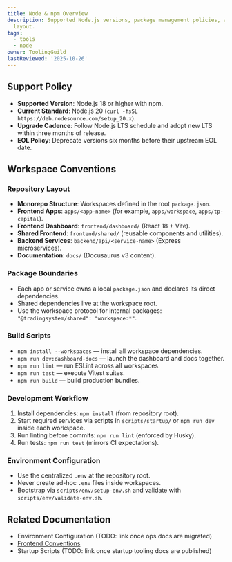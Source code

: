 ```yaml
---
title: Node & npm Overview
description: Supported Node.js versions, package management policies, and workspace
  layout.
tags:
  - tools
  - node
owner: ToolingGuild
lastReviewed: '2025-10-26'
---
```

## Support Policy

- **Supported Version**: Node.js 18 or higher with npm.
- **Current Standard**: Node.js 20 (`curl -fsSL https://deb.nodesource.com/setup_20.x`).
- **Upgrade Cadence**: Follow Node.js LTS schedule and adopt new LTS within three months of release.
- **EOL Policy**: Deprecate versions six months before their upstream EOL date.

## Workspace Conventions

### Repository Layout

- **Monorepo Structure**: Workspaces defined in the root `package.json`.
- **Frontend Apps**: `apps/<app-name>` (for example, `apps/workspace`, `apps/tp-capital`).
- **Frontend Dashboard**: `frontend/dashboard/` (React 18 + Vite).
- **Shared Frontend**: `frontend/shared/` (reusable components and utilities).
- **Backend Services**: `backend/api/<service-name>` (Express microservices).
- **Documentation**: `docs/` (Docusaurus v3 content).

### Package Boundaries

- Each app or service owns a local `package.json` and declares its direct dependencies.
- Shared dependencies live at the workspace root.
- Use the workspace protocol for internal packages: `"@tradingsystem/shared": "workspace:*"`.

### Build Scripts

- `npm install --workspaces` — install all workspace dependencies.
- `npm run dev:dashboard-docs` — launch the dashboard and docs together.
- `npm run lint` — run ESLint across all workspaces.
- `npm run test` — execute Vitest suites.
- `npm run build` — build production bundles.

### Development Workflow

1. Install dependencies: `npm install` (from repository root).
2. Start required services via scripts in `scripts/startup/` or `npm run dev` inside each workspace.
3. Run linting before commits: `npm run lint` (enforced by Husky).
4. Run tests: `npm run test` (mirrors CI expectations).

### Environment Configuration

- Use the centralized `.env` at the repository root.
- Never create ad-hoc `.env` files inside workspaces.
- Bootstrap via `scripts/env/setup-env.sh` and validate with `scripts/env/validate-env.sh`.

## Related Documentation

- Environment Configuration (TODO: link once ops docs are migrated)
- [Frontend Conventions](../../frontend/engineering/conventions)
- Startup Scripts (TODO: link once startup tooling docs are published)
